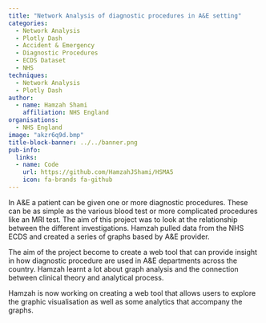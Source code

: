 ```yaml
---
title: "Network Analysis of diagnostic procedures in A&E setting"
categories:
  - Network Analysis
  - Plotly Dash
  - Accident & Emergency
  - Diagnostic Procedures
  - ECDS Dataset
  - NHS
techniques:
  - Network Analysis
  - Plotly Dash
author:
  - name: Hamzah Shami
    affiliation: NHS England
organisations:
  - NHS England
image: "akzr6q9d.bmp"
title-block-banner: ../../banner.png
pub-info:
  links:
  - name: Code
    url: https://github.com/HamzahJShami/HSMA5
    icon: fa-brands fa-github
---
```


In A&E a patient can be given one or more diagnostic procedures. These can be as simple as the various blood test or more complicated procedures like an MRI test. The aim of this project was to look at the relationship between the different investigations. Hamzah pulled data from the NHS ECDS and created a series of graphs based by A&E provider.

The aim of the project become to create a web tool that can provide insight in how diagnostic procedure are used in A&E departments across the country. Hamzah learnt a lot about graph analysis and the connection between clinical theory and analytical process.

Hamzah is now working on creating a web tool that allows users to explore the graphic visualisation as well as some analytics that accompany the graphs.
